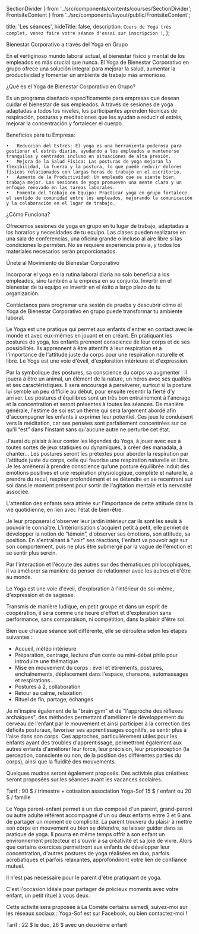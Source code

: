   SectionDivider
} from '../src/components/contents/courses/SectionDivider';
  FrontsiteContent
} from '../src/components/layout/public/FrontsiteContent';

  title: 'Les séances',
  hideTitle: false,
  description: `Cours de Yoga très complet, venez faire votre séance d'essai sur inscripcion !`,
};

<CourseSection course={courses.YOGA_ADULT} imageUrl="/images/shirsasana-mont-blanc-cadre.jpg">
Bienestar Corporativo a través del Yoga en Grupo

En el vertiginoso mundo laboral actual, el bienestar físico y mental de los empleados es más crucial que nunca. El Yoga de Bienestar Corporativo en grupo ofrece una solución integral para mejorar la salud, aumentar la productividad y fomentar un ambiente de trabajo más armonioso.

¿Qué es el Yoga de Bienestar Corporativo en Grupo?

Es un programa diseñado específicamente para empresas que desean cuidar el bienestar de sus empleados. A través de sesiones de yoga adaptadas a todos los niveles, los participantes aprenden técnicas de respiración, posturas y meditaciones que les ayudan a reducir el estrés, mejorar la concentración y fortalecer el cuerpo.

Beneficios para tu Empresa:

	•	Reducción del Estrés: El yoga es una herramienta poderosa para gestionar el estrés diario, ayudando a los empleados a mantenerse tranquilos y centrados incluso en situaciones de alta presión.
	•	Mejora de la Salud Física: Las posturas de yoga mejoran la flexibilidad, la fuerza y la postura, lo que puede reducir dolores físicos relacionados con largas horas de trabajo en el escritorio.
	•	Aumento de la Productividad: Un empleado que se siente bien, trabaja mejor. Las sesiones de yoga promueven una mente clara y un enfoque renovado en las tareas laborales.
	•	Fomento del Trabajo en Equipo: Practicar yoga en grupo fortalece el sentido de comunidad entre los empleados, mejorando la comunicación y la colaboración en el lugar de trabajo.

¿Cómo Funciona?

Ofrecemos sesiones de yoga en grupo en tu lugar de trabajo, adaptadas a los horarios y necesidades de tu equipo. Las clases pueden realizarse en una sala de conferencias, una oficina grande o incluso al aire libre si las condiciones lo permiten. No se requiere experiencia previa, y todos los materiales necesarios serán proporcionados.

Únete al Movimiento de Bienestar Corporativo

Incorporar el yoga en la rutina laboral diaria no solo beneficia a los empleados, sino también a la empresa en su conjunto. Invertir en el bienestar de tu equipo es invertir en el éxito a largo plazo de tu organización.

Contáctanos para programar una sesión de prueba y descubrir cómo el Yoga de Bienestar Corporativo en grupo puede transformar tu ambiente laboral.
</CourseSection>

<SectionDivider />

<CourseSection course={courses.YOGA_CHILD} imageUrl="/images/bouda-tailleur.jpg">
  Le Yoga est une pratique qui permet aux enfants d'entrer en contact avec le monde et avec eux-mêmes en jouant et en créant. En pratiquant les postures de yoga, les enfants prennent conscience de leur corps et de ses possibilités. Ils apprennent à être attentifs à leur respiration et à l'importance de l'attitude juste du corps pour une respiration naturelle et libre. Le Yoga est une voie d'éveil, d'exploration intérieure et d'expression.

  Par la symbolique des postures, sa conscience du corps va augmenter : il jouera à être un animal, un élément de la nature, un héros avec ses qualités et ses caractéristiques.
  Il sera encouragé à perséverer, surtout si la posture lui semble un peu difficile au début, pour ensuite resentir la fierté d'y arriver.
  Les postures d'équilibres sont un très bon entrainement à l'ancrage et la concentration et seront présentes à toutes les séances.
  De manière générale, l'estime de soi est un thème qui sera largement abordé afin d'accompagner les enfants à exprimer leur potentiel.
  Ces jeux le conduisent vers la méditation, car ses pensées sont parfaitement concentrées sur ce qu'il “est” dans l'instant sans
  qu'aucune autre ne perturbe cet état.

  J'aurai du plaisir à leur conter les légendes du Yoga, à jouer avec eux à toutes sortes de jeux statiques ou
  dynamiques, à créer des manadala, à chanter… Les postures seront les prétextes pour aborder la respiration par
  l'attitude juste du corps, celle qui favorise une respiration naturelle et libre. Je les amènerai à prendre conscience
  qu'une posture équilibrée induit des émotions positives et une respiration physiologique, complète et naturelle, à prendre du recul, respirer
  profondément et se détendre en se recentrant sur soi dans le moment présent pour sortir de l'agitation mentale et la nervosité associée.

  L'attention des enfants sera attirée sur l'importance de cette attitude dans la vie quotidienne, en lien avec l'état
  de bien-être.

  Je leur proposerai d'observer leur jardin intérieur car ils sont les seuls à pouvoir le connaître. L'intériorisation
  s'acquiert petit à petit, elle permet de développer la notion de “témoin”, d'observer ses émotions, son attitude, sa
  position. En s'entraînant à “voir” ses réactions, l'enfant va pouvoir agir sur son comportement, puis ne plus être
  submergé par la vague de l'émotion et se sentir plus serein.

  Par l'interaction et l'écoute des autres sur des thématiques philosophiques, il va améliorer sa manière de penser de relationner avec les autres et d'être au monde.

  Le Yoga est une voie d'éveil, d'exploration à l'intérieur de soi-même, d'expression et de sagesse.

  Transmis de manière ludique, en petit groupe et dans un esprit de coopération, il sera comme une heure d'effort et d'exploration sans
  performance, sans comparaison, ni compétition, dans la plaisir d'être soi.

  Bien que chaque séance soit différente, elle se déroulera selon les étapes suivantes :
  * Accueil, météo intérieure
  * Préparation, centrage, lecture d'un conte ou mini-débat philo pour introduire une thématique
  * Mise en mouvement du corps : éveil et étirements, postures, enchaînements, déplacement dans l'espace, chansons, automassages et respirations…
  * Postures à 2, collaboration
  * Retour au calme, relaxation
  * Rituel de fin, partage, échanges

  Je m'inspire également de la "brain gym" et de "l'approche des réflexes archaïques", des méthodes permettant d'améliorer le développement du cerveau de l'enfant par le mouvement et ainsi participer à la correction des déficits posturaux, favoriser ses apprentissages cognitifs, se sentir plus à l'aise dans son corps. Ces approches, particulièrement utiles pour les enfants ayant des troubles d'apprentissage, permettront également aux autres enfants d'améliorer leur force, leur précision, leur proprioception (la perception, consciente ou non, de la position des différentes parties du corps), ainsi que la fluidité des mouvements.

  Quelques mudras seront également proposés.
  Des activités plus créatives seront proposées sur les séances avant les vacances scolaires.

  Tarif : 90 $ / trimestre + cotisation association Yoga-Sof 15 $ / enfant ou 20 $ / famille
</CourseSection>

<SectionDivider />

<CourseSection course={courses.YOGA_ADULT_CHILD} imageUrl="/images/yoga-enfant-arbre-plage.jpg">
  Le Yoga parent-enfant permet à un duo composé d'un parent, grand-parent ou autre adulte référent accompagné d'un ou
  deux enfants entre 3 et 6 ans de partager un moment de complicité. La parent trouvera du plaisir à mettre son corps en
  mouvement ou bien se détendre, se laisser guider dans sa pratique de yoga. Il pourra en même temps offrir à son enfant
  un environnement protecteur et s'ouvrir à sa créativité et sa joie de vivre. Alors que certains exercices permettront
  aux enfants de développer leur concentration, d'autres postures de yoga réalisées en duo, parfois acrobatiques et
  parfois relaxantes, approfondiront votre lien de confiance mutuel.

  Il n'est pas nécessaire pour le parent d'être pratiquant de yoga.

  C'est l'occasion idéale pour partager de précieux moments avec votre enfant, un petit rituel à vous deux.

  Cette activité sera proposée à La Comète certains samedi, suivez-moi sur les réseaux sociaux : Yoga-Sof est sur Facebook, ou bien contactez-moi !

  Tarif : 22 $ le duo, 26 $ avec un deuxième enfant
</CourseSection>

